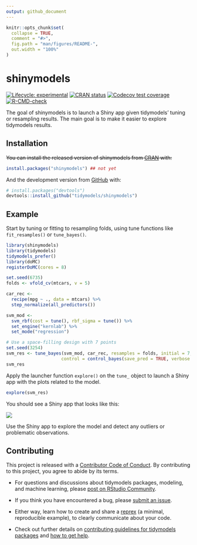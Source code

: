```yaml
---
output: github_document
---
```


<!-- README.md is generated from README.Rmd. Please edit that file -->

```r
knitr::opts_chunk$set(
  collapse = TRUE,
  comment = "#>",
  fig.path = "man/figures/README-",
  out.width = "100%"
)
```

# shinymodels

<!-- badges: start -->
[![Lifecycle: experimental](https://img.shields.io/badge/lifecycle-experimental-orange.svg)](https://lifecycle.r-lib.org/articles/stages.html#experimental)
[![CRAN status](https://www.r-pkg.org/badges/version/shinymodels)](https://CRAN.R-project.org/package=shinymodels)
[![Codecov test coverage](https://codecov.io/gh/tidymodels/shinymodels/branch/main/graph/badge.svg)](https://codecov.io/gh/tidymodels/shinymodels?branch=main)
[![R-CMD-check](https://github.com/tidymodels/shinymodels/workflows/R-CMD-check/badge.svg)](https://github.com/tidymodels/shinymodels/actions)
<!-- badges: end -->

The goal of shinymodels is to launch a Shiny app given tidymodels' tuning or resampling results. The main goal is to make it easier to explore tidymodels results.

## Installation

~~You can install the released version of shinymodels from [CRAN](https://CRAN.R-project.org) with:~~

``` r
install.packages("shinymodels") ## not yet
```

And the development version from [GitHub](https://github.com/) with:

``` r
# install.packages("devtools")
devtools::install_github("tidymodels/shinymodels")
```

## Example

Start by tuning or fitting to resampling folds, using tune functions like `fit_resamples()` or `tune_bayes()`.

```r
library(shinymodels)
library(tidymodels)
tidymodels_prefer()
library(doMC)
registerDoMC(cores = 8)

set.seed(6735)
folds <- vfold_cv(mtcars, v = 5)

car_rec <-
  recipe(mpg ~ ., data = mtcars) %>%
  step_normalize(all_predictors())

svm_mod <-
  svm_rbf(cost = tune(), rbf_sigma = tune()) %>%
  set_engine("kernlab") %>%
  set_mode("regression")

# Use a space-filling design with 7 points
set.seed(3254)
svm_res <- tune_bayes(svm_mod, car_rec, resamples = folds, initial = 7, iter = 3,
                     control = control_bayes(save_pred = TRUE, verbose = TRUE))
svm_res
```

Apply the launcher function `explore()` on the `tune_` object to launch a Shiny app with the plots related to the model. 
```r
explore(svm_res)
```
You should see a Shiny app that looks like this:

![](https://media.giphy.com/media/MJQBGHVZmGzFiMqWMs/giphy.gif)


Use the Shiny app to explore the model and detect any outliers or problematic observations. 

## Contributing

This project is released with a [Contributor Code of Conduct](https://contributor-covenant.org/version/2/0/CODE_OF_CONDUCT.html). By contributing to this project, you agree to abide by its terms.

- For questions and discussions about tidymodels packages, modeling, and machine learning, please [post on RStudio Community](https://community.rstudio.com/new-topic?category_id=15&tags=tidymodels,question).

- If you think you have encountered a bug, please [submit an issue](https://github.com/tidymodels/shinymodels/issues).

- Either way, learn how to create and share a [reprex](https://reprex.tidyverse.org/articles/articles/learn-reprex.html) (a minimal, reproducible example), to clearly communicate about your code.

- Check out further details on [contributing guidelines for tidymodels packages](https://www.tidymodels.org/contribute/) and [how to get help](https://www.tidymodels.org/help/).


